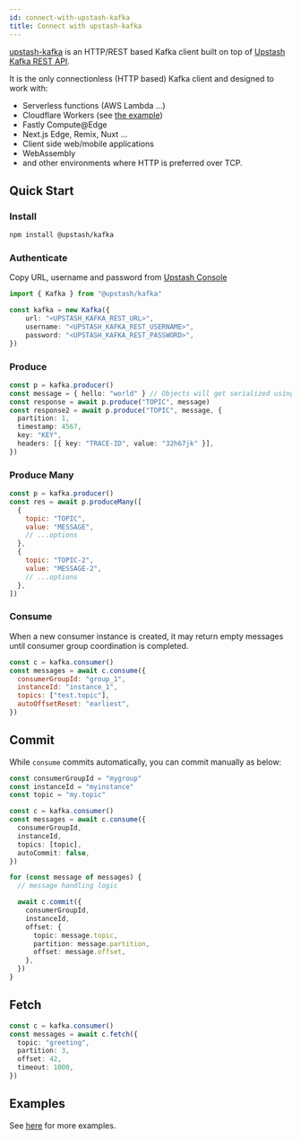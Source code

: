 ```yaml
---
id: connect-with-upstash-kafka
title: Connect with upstash-kafka
---
```


[upstash-kafka](https://github.com/upstash/upstash-kafka/blob/master/README.md) is an HTTP/REST based Kafka client built on top of [Upstash Kafka REST API](https://docs.upstash.com/kafka/rest).

It is the only connectionless (HTTP based) Kafka client and designed to work with:

- Serverless functions (AWS Lambda ...)
- Cloudflare Workers (see [the example](https://github.com/upstash/upstash-kafka/tree/main/examples/cloudflare-workers))
- Fastly Compute@Edge
- Next.js Edge, Remix, Nuxt ...
- Client side web/mobile applications
- WebAssembly
- and other environments where HTTP is preferred over TCP.

## Quick Start

### Install

```bash
npm install @upstash/kafka
```

### Authenticate 
Copy URL, username and password from [Upstash Console](https://console.upstash.com)    

```typescript
import { Kafka } from "@upstash/kafka"

const kafka = new Kafka({
    url: "<UPSTASH_KAFKA_REST_URL>",
    username: "<UPSTASH_KAFKA_REST_USERNAME>",
    password: "<UPSTASH_KAFKA_REST_PASSWORD>",
})
```

### Produce

```typescript
const p = kafka.producer()
const message = { hello: "world" } // Objects will get serialized using `JSON.stringify`
const response = await p.produce("TOPIC", message)
const response2 = await p.produce("TOPIC", message, {
  partition: 1,
  timestamp: 4567,
  key: "KEY",
  headers: [{ key: "TRACE-ID", value: "32h67jk" }],
})
```

### Produce Many

```javascript
const p = kafka.producer()
const res = await p.produceMany([
  {
    topic: "TOPIC",
    value: "MESSAGE",
    // ...options
  },
  {
    topic: "TOPIC-2",
    value: "MESSAGE-2",
    // ...options
  },
])

```

### Consume
<Note>
When a new consumer instance is created, it may return empty messages until consumer group coordination is completed.
</Note>

```javascript
const c = kafka.consumer()
const messages = await c.consume({
  consumerGroupId: "group_1",
  instanceId: "instance_1",
  topics: ["test.topic"],
  autoOffsetReset: "earliest",
})

```

## Commit

While `consume` commits automatically, you can commit manually as below:

```typescript
const consumerGroupId = "mygroup"
const instanceId = "myinstance"
const topic = "my.topic"

const c = kafka.consumer()
const messages = await c.consume({
  consumerGroupId,
  instanceId,
  topics: [topic],
  autoCommit: false,
})

for (const message of messages) {
  // message handling logic

  await c.commit({
    consumerGroupId,
    instanceId,
    offset: {
      topic: message.topic,
      partition: message.partition,
      offset: message.offset,
    },
  })
}
```

## Fetch

```typescript
const c = kafka.consumer()
const messages = await c.fetch({
  topic: "greeting",
  partition: 3,
  offset: 42,
  timeout: 1000,
})
```

## Examples

See [here](https://github.com/upstash/upstash-kafka/tree/main/examples) for more examples.
